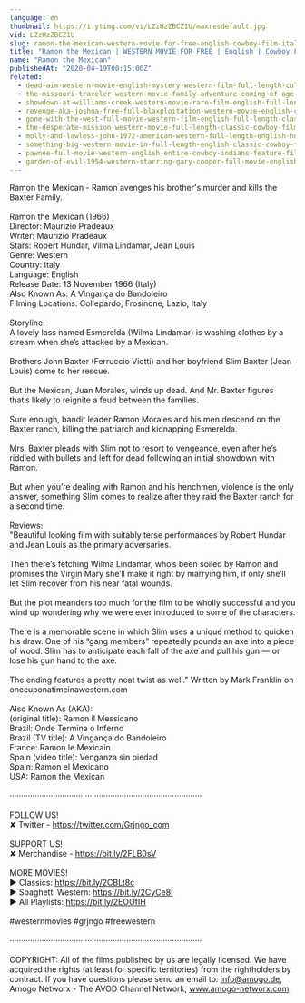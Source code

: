 ```yaml
---
language: en
thumbnail: https://i.ytimg.com/vi/LZzHzZBCZ1U/maxresdefault.jpg
vid: LZzHzZBCZ1U
slug: ramon-the-mexican-western-movie-for-free-english-cowboy-film-italo-western
title: "Ramon the Mexican | WESTERN MOVIE FOR FREE | English | Cowboy Film | Italo Western"
name: "Ramon the Mexican"
publishedAt: "2020-04-19T00:15:00Z"
related:
  - dead-aim-western-movie-english-mystery-western-film-full-length-cult-movie-thriller
  - the-missouri-traveler-western-movie-family-adventure-coming-of-age-english-free-movie-full
  - showdown-at-williams-creek-western-movie-rare-film-english-full-length-free-youtube-movies
  - revenge-aka-joshua-free-full-blaxploitation-western-movie-english-classic-feature-film
  - gone-with-the-west-full-movie-western-film-english-full-length-classic-movie-watchfree
  - the-desperate-mission-western-movie-full-length-classic-cowboy-film-english-watchfree
  - molly-and-lawless-john-1972-american-western-full-length-english-hd-free-full-moves
  - something-big-western-movie-in-full-length-english-classic-cowboy-film-free-full-westerns
  - pawnee-full-movie-western-english-entire-cowboy-indians-feature-film-free-full-westerns
  - garden-of-evil-1954-western-starring-gary-cooper-full-movie-english-full-free-western-movies
---
```


Ramon the Mexican - Ramon avenges his brother's murder and kills the Baxter Family. <br />
<br />
Ramon the Mexican (1966)<br />
Director: Maurizio Pradeaux<br />
Writer: Maurizio Pradeaux<br />
Stars: Robert Hundar, Vilma Lindamar, Jean Louis<br />
Genre: Western <br />
Country: Italy<br />
Language: English<br />
Release Date: 13 November 1966 (Italy) <br />
Also Known As: A Vingança do Bandoleiro <br />
Filming Locations: Collepardo, Frosinone, Lazio, Italy <br />
<br />
Storyline:<br />
A lovely lass named Esmerelda (Wilma Lindamar) is washing clothes by a stream when she’s attacked by a Mexican.<br />
<br />
Brothers John Baxter (Ferruccio Viotti) and her boyfriend Slim Baxter (Jean Louis) come to her rescue.<br />
<br />
But the Mexican, Juan Morales, winds up dead. And Mr. Baxter figures that’s likely to reignite a feud between the families.<br />
<br />
Sure enough, bandit leader Ramon Morales and his men descend on the Baxter ranch, killing the patriarch and kidnapping Esmerelda.<br />
<br />
Mrs. Baxter pleads with Slim not to resort to vengeance, even after he’s riddled with bullets and left for dead following an initial showdown with Ramon.<br />
<br />
But when you’re dealing with Ramon and his henchmen, violence is the only answer, something Slim comes to realize after they raid the Baxter ranch for a second time.<br />
<br />
Reviews:<br />
"Beautiful looking film with suitably terse performances by Robert Hundar and Jean Louis as the primary adversaries.<br />
<br />
Then there’s fetching Wilma Lindamar, who’s been soiled by Ramon and promises the Virgin Mary she’ll make it right by marrying him, if only she’ll let Slim recover from his near fatal wounds.<br />
<br />
But the plot meanders too much for the film to be wholly successful and you wind up wondering why we were ever introduced to some of the characters.<br />
<br />
There is a memorable scene in which Slim uses a unique method to quicken his draw. One of his “gang members” repeatedly pounds an axe into a piece of wood. Slim has to anticipate each fall of the axe and pull his gun — or lose his gun hand to the axe.<br />
<br />
The ending features a pretty neat twist as well." Written by Mark Franklin on onceuponatimeinawestern.com<br />
<br />
Also Known As (AKA):<br />
(original title): Ramon il Messicano<br />
Brazil: Onde Termina o Inferno<br />
Brazil (TV title): A Vingança do Bandoleiro<br />
France: Ramon le Mexicain<br />
Spain (video title): Venganza sin piedad<br />
Spain: Ramon el Mexicano<br />
USA: Ramon the Mexican<br />
<br />
····················································································<br />
<br />
FOLLOW US!<br />
✘ Twitter - https://twitter.com/Grjngo_com<br />
<br />
SUPPORT US!<br />
✘ Merchandise - https://bit.ly/2FLB0sV<br />
<br />
MORE MOVIES! <br />
► Classics: https://bit.ly/2CBLt8c <br />
► Spaghetti Western: https://bit.ly/2CyCe8I <br />
► All Playlists: https://bit.ly/2EOOfIH <br />
<br />
#westernmovies #grjngo #freewestern<br />
<br />
····················································································<br />
<br />
COPYRIGHT: All of the films published by us are legally licensed. We have acquired the rights (at least for specific territories) from the rightholders by contract. If you have questions please send an email to: info@amogo.de, Amogo Networx - The AVOD Channel Network, www.amogo-networx.com.